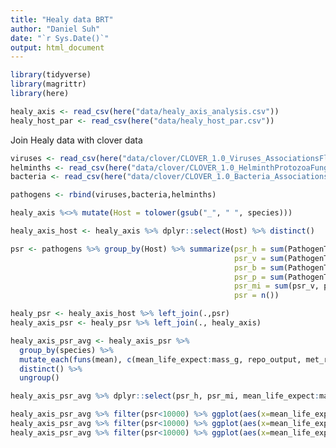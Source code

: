 ```yaml
---
title: "Healy data BRT"
author: "Daniel Suh"
date: "`r Sys.Date()`"
output: html_document
---
```


```r
library(tidyverse)
library(magrittr)
library(here)
```

```r
healy_axis <- read_csv(here("data/healy_axis_analysis.csv"))
healy_host_par <- read_csv(here("data/healy_host_par.csv"))
```

Join Healy data with clover data
```r
viruses <- read_csv(here("data/clover/CLOVER_1.0_Viruses_AssociationsFlatFile.csv"))
helminths <- read_csv(here("data/clover/CLOVER_1.0_HelminthProtozoaFungi_AssociationsFlatFile.csv"))
bacteria <- read_csv(here("data/clover/CLOVER_1.0_Bacteria_AssociationsFlatFile.csv"))

pathogens <- rbind(viruses,bacteria,helminths)
```

```r
healy_axis %<>% mutate(Host = tolower(gsub("_", " ", species)))

healy_axis_host <- healy_axis %>% dplyr::select(Host) %>% distinct()
```

```r
psr <- pathogens %>% group_by(Host) %>% summarize(psr_h = sum(PathogenType=="helminth"),
                                                  psr_v = sum(PathogenType=="virus"),
                                                  psr_b = sum(PathogenType=="bacteria/rickettsia"),
                                                  psr_p = sum(PathogenType=="protozoa"),
                                                  psr_mi = sum(psr_v, psr_b, psr_p),
                                                  psr = n())
```


```r
healy_psr <- healy_axis_host %>% left_join(.,psr)
healy_axis_psr <- healy_psr %>% left_join(., healy_axis)
```

```r
healy_axis_psr_avg <- healy_axis_psr %>% 
  group_by(species) %>% 
  mutate_each(funs(mean), c(mean_life_expect:mass_g, repo_output, met_rate, min_max)) %>% 
  distinct() %>%
  ungroup()
```

```r
healy_axis_psr_avg %>% dplyr::select(psr_h, psr_mi, mean_life_expect:mass_g, repo_output, met_rate, min_max) %>% pairs()
```

```r
healy_axis_psr_avg %>% filter(psr<10000) %>% ggplot(aes(x=mean_life_expect, y=psr)) + geom_point()
healy_axis_psr_avg %>% filter(psr<10000) %>% ggplot(aes(x=mean_life_expect, y=psr_h)) + geom_point()
healy_axis_psr_avg %>% filter(psr<10000) %>% ggplot(aes(x=mean_life_expect, y=psr_mi)) + geom_point()

```

